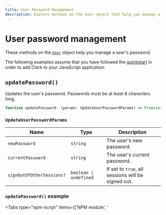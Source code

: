 ```yaml
---
title: User Password Management
description: Explore methods on the User object that help you manage a user's password.
---
```


# User password management

These methods on the [`User`](/docs/references/javascript/user/user) object help you manage a user's password.

The following examples assume that you have followed the [quickstart](/docs/quickstarts/javascript) in order to add Clerk to your JavaScript application.

## `updatePassword()`

Updates the user's password. Passwords must be at least 8 characters long.

```typescript
function updatePassword: (params: UpdateUserPasswordParams) => Promise<User>;
```

### `UpdateUserPasswordParams`

| Name | Type | Description |
| --- | --- | --- |
| `newPassword` | `string` | The user's new password. |
| `currentPassword` | `string` | The user's current password. |
| `signOutOfOtherSessions?` | `boolean \| undefined` | If set to `true`, all sessions will be signed out. |

### `updatePassword()` example

<InjectKeys>

<Tabs type="npm-script" items={['NPM module', '<script>']}>
  <Tab>
    <CodeBlockTabs options={["main.js", "index.html"]}>
    ```js filename="main.js"
    import Clerk from '@clerk/clerk-js';

    // Initialize Clerk with your Clerk publishable key
    const clerk = new Clerk('{{pub_key}}');
    await clerk.load();

    if (clerk.user) {
      document
        .getElementById("update-password-button")
        .addEventListener("click", async function () {
          const currentPassword = document.getElementById("current-password").value;
          const newPassword = document.getElementById("new-password").value;
          clerk.user.updatePassword({
            currentPassword,
            newPassword,
          })
          .then((response) => {
            console.log(response);
            console.log("Password updated successfully");
          })
          .catch((error) => {
            document.getElementById("error").innerHTML =
              error.errors[0].longMessage;
            console.log("An error occurred:", error.errors);
          });
        });
    } else {
      document.getElementById("app").innerHTML = `
        <div id="sign-in"></div>
      `;

      const signInDiv = document.getElementById("sign-in");

      clerk.mountSignIn(signInDiv);
    }
    ```

    ```html filename="index.html"
    <!doctype html>
    <html lang="en">
      <head>
        <meta charset="UTF-8" />
        <link rel="icon" type="image/svg+xml" href="/vite.svg" />
        <meta name="viewport" content="width=device-width, initial-scale=1.0" />
        <title>Clerk + JavaScript App</title>
      </head>
      <body>
        <div id="app"></div>

        <h1>Update password</h1>
        <input
          type="password"
          id="current-password"
          placeholder="Current password"
        />
        <input
          type="password"
          id="new-password"
          placeholder="New password"
        />
        <p id="error"></p>
        <button id="update-password-button">Update password</button>

        <script type="module" src="/main.js"></script>
      </body>
    </html>
    ```
    </CodeBlockTabs>
  </Tab>

  <Tab>
  ```html filename="index.html"
    <h1>Update password</h1>
    <input
      type="password"
      id="current-password"
      placeholder="Current password"
    />
    <input
      type="password"
      id="new-password"
      placeholder="New password"
    />
    <p id="error"></p>
    <button id="update-password-button">Update password</button>

    <script>
      window.addEventListener("load", async function () {
        await Clerk.load();

        if (Clerk.user) {
          document
            .getElementById("update-password-button")
            .addEventListener("click", async function () {
              const currentPassword =
                document.getElementById("current-password").value;
              const newPassword = document.getElementById("new-password").value;
              Clerk.user.updatePassword({
                currentPassword,
                newPassword,
              })
              .then((response) => {
                console.log(response);
                console.log("Password updated successfully");
              })
              .catch((error) => {
                document.getElementById("error").innerHTML =
                  error.errors[0].longMessage;
                console.log("An error occurred:", error.errors);
              });
            });
        } else {
          document.getElementById("app").innerHTML = `
              <div id="sign-in"></div>
            `;

          const signInDiv = document.getElementById("sign-in");

          Clerk.mountSignIn(signInDiv);
        }
      });
    </script>
  ```
  </Tab>
</Tabs>

</InjectKeys>

## `removePassword()`

Removes the user's password.

```typescript
function removePassword: (params: RemoveUserPasswordParams) => Promise<User>;
```

### `RemoveUserPasswordParams`

| Name | Type | Description |
| --- | --- | --- |
| `currentPassword` | `string` | The user's current password. |

### `removePassword()` example

<InjectKeys>

<Tabs type="npm-script" items={['NPM module', '<script>']}>
  <Tab>
    <CodeBlockTabs options={["main.js", "index.html"]}>
    ```js filename="main.js"
    import Clerk from '@clerk/clerk-js';

    // Initialize Clerk with your Clerk publishable key
    const clerk = new Clerk('{{pub_key}}');
    await clerk.load();

    if (clerk.user) {
      document
        .getElementById("remove-password-button")
        .addEventListener("click", async () => {
          const currentPassword = document.getElementById("current-password").value;
          clerk.user.removePassword({ currentPassword })
            .then((response) => {
              console.log(response);
              console.log("Password removed successfully");
            })
            .catch((error) => {
              document.getElementById("error").innerHTML =
                error.errors[0].longMessage;
              console.log("An error occurred:", error.errors);
            });
        });
    } else {
      document.getElementById("app").innerHTML = `
        <div id="sign-in"></div>
      `;

      const signInDiv = document.getElementById("sign-in");

      clerk.mountSignIn(signInDiv);
    }
    ```

    ```html filename="index.html"
    <!doctype html>
    <html lang="en">
      <head>
        <meta charset="UTF-8" />
        <link rel="icon" type="image/svg+xml" href="/vite.svg" />
        <meta name="viewport" content="width=device-width, initial-scale=1.0" />
        <title>Clerk + JavaScript App</title>
      </head>
      <body>
        <div id="app"></div>

        <input
          type="password"
          id="current-password"
          placeholder="Current password"
        />
        <p id="error"></p>
        <button id="remove-password-button">Remove Password</button>

        <script type="module" src="/main.js"></script>
      </body>
    </html>
    ```
    </CodeBlockTabs>
  </Tab>

  <Tab>
  ```html filename="index.html"
    <input
      type="password"
      id="current-password"
      placeholder="Current password"
    />
    <p id="error"></p>
    <button id="remove-password-button">Remove Password</button>

    <script>
      window.addEventListener("load", async function () {
        await Clerk.load();

        if (Clerk.user) {
          document
            .getElementById("remove-password-button")
            .addEventListener("click", async () => {
              const currentPassword =
                document.getElementById("current-password").value;
              Clerk.user.removePassword({ currentPassword })
                .then((response) => {
                  console.log(response);
                  console.log("Password removed successfully");
                })
                .catch((error) => {
                  document.getElementById("error").innerHTML =
                    error.errors[0].longMessage;
                  console.log("An error occurred:", error.errors);
                });
            });
        } else {
          document.getElementById("app").innerHTML = `
              <div id="sign-in"></div>
            `;

          const signInDiv = document.getElementById("sign-in");

          Clerk.mountSignIn(signInDiv);
        }
      });
    </script>
  ```
  </Tab>
</Tabs>

</InjectKeys>
